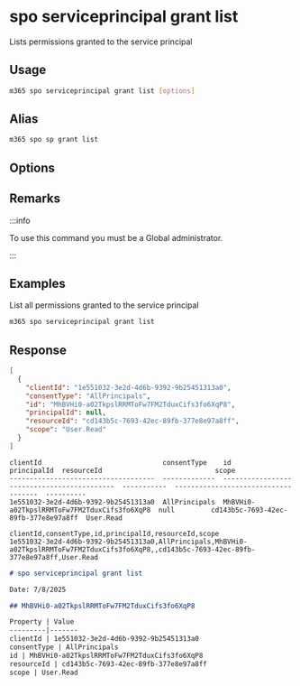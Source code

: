 
# spo serviceprincipal grant list

Lists permissions granted to the service principal

## Usage

```sh
m365 spo serviceprincipal grant list [options]
```

## Alias

```sh
m365 spo sp grant list
```

## Options

<Global />

## Remarks

:::info

To use this command you must be a Global administrator.

:::

## Examples

List all permissions granted to the service principal

```sh
m365 spo serviceprincipal grant list
```

## Response

<Tabs>
  <TabItem value="JSON">

  ```json
  [
    {
      "clientId": "1e551032-3e2d-4d6b-9392-9b25451313a0",
      "consentType": "AllPrincipals",
      "id": "MhBVHi0-a02TkpslRRMToFw7FM2TduxCifs3fo6XqP8",
      "principalId": null,
      "resourceId": "cd143b5c-7693-42ec-89fb-377e8e97a8ff",
      "scope": "User.Read"
    }
  ]
  ```

  </TabItem>
  <TabItem value="Text">

  ```text
  clientId                              consentType    id                                           principalId  resourceId                            scope                                                                                                                                                                                                                                                                                                                                                                                                                                                                                                                                                                                                                                                                                                                                                                                                                                                                                                                      
  ------------------------------------  -------------  -------------------------------------------  -----------  ------------------------------------  ----------
  1e551032-3e2d-4d6b-9392-9b25451313a0  AllPrincipals  MhBVHi0-a02TkpslRRMToFw7FM2TduxCifs3fo6XqP8  null         cd143b5c-7693-42ec-89fb-377e8e97a8ff  User.Read
  ```

  </TabItem>
  <TabItem value="CSV">

  ```csv
  clientId,consentType,id,principalId,resourceId,scope
  1e551032-3e2d-4d6b-9392-9b25451313a0,AllPrincipals,MhBVHi0-a02TkpslRRMToFw7FM2TduxCifs3fo6XqP8,,cd143b5c-7693-42ec-89fb-377e8e97a8ff,User.Read
  ```

  </TabItem>
  <TabItem value="Markdown">

  ```md
  # spo serviceprincipal grant list 

  Date: 7/8/2025

  ## MhBVHi0-a02TkpslRRMToFw7FM2TduxCifs3fo6XqP8

  Property | Value
  ---------|-------
  clientId | 1e551032-3e2d-4d6b-9392-9b25451313a0
  consentType | AllPrincipals
  id | MhBVHi0-a02TkpslRRMToFw7FM2TduxCifs3fo6XqP8
  resourceId | cd143b5c-7693-42ec-89fb-377e8e97a8ff
  scope | User.Read
  ```

  </TabItem>
</Tabs>

